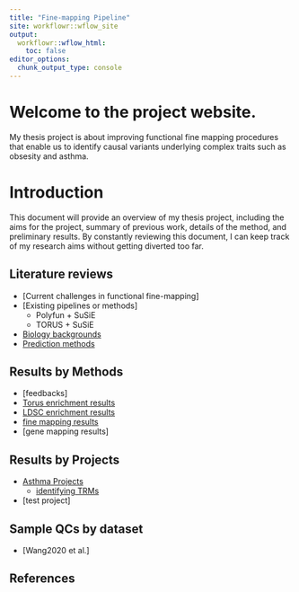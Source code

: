 ```yaml
---
title: "Fine-mapping Pipeline"
site: workflowr::wflow_site
output:
  workflowr::wflow_html:
    toc: false
editor_options:
  chunk_output_type: console
---
```


# Welcome to the project website. 

My thesis project is about improving functional fine mapping procedures that enable us to identify causal variants underlying complex traits such as obsesity and asthma. 

# Introduction
This document will provide an overview of my thesis project, including the aims for the project, summary of previous work, details of the method, and preliminary results. By constantly reviewing this document, I can keep track of my research aims without getting diverted too far. 


## Literature reviews 
* [Current challenges in functional fine-mapping]
* [Existing pipelines or methods]
    - Polyfun + SuSiE
    - TORUS + SuSiE
* [Biology backgrounds](biology_bkg.html)
* [Prediction methods](method_bkg.html)

## Results by Methods 
* [feedbacks]
* [Torus enrichment results](enrichment_analysis.html)
* [LDSC enrichment results](ldsc_results.html)
* [fine mapping results](snp_finemapping_results.html)
* [gene mapping results]

## Results by Projects
* [Asthma Projects](asthma_prelim_results.html)
    - [identifying TRMs](identifying_TRMs_in_lungs.html)
* [test project]


## Sample QCs by dataset
* [Wang2020 et al.]


## References

